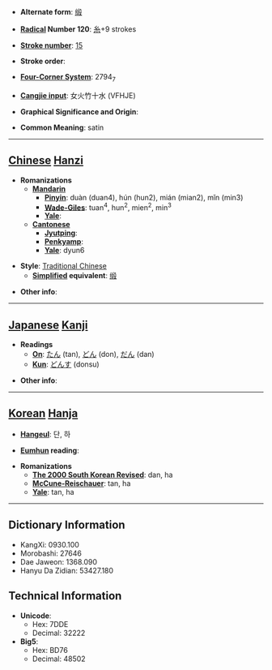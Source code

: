 * '''Alternate form''': [[缎]]

* '''[[Wiktionary:Chinese radical index| Radical]] Number 120''': [[Wiktionary:Chinese radical index 糸|糸]]+9 strokes

* '''[[Wiktionary:Chinese total strokes index|Stroke number]]''': [[Wiktionary:Chinese total strokes index 15|15]]

* '''Stroke order''': 

* '''[[Wiktionary:Chinese four corner index|Four-Corner System]]''': 2794<sub>7</sub>

* '''[[Wiktionary:Chinese Cangjie index|Cangjie input]]''': 女火竹十水 (VFHJE)

* '''Graphical Significance and Origin''': 

* '''Common Meaning''': satin

----

== [[Chinese]] [[Hanzi]] ==

* '''Romanizations'''
** '''[[Mandarin]]'''
*** '''[[Pinyin]]''': duàn (duan4), hún (hun2), mián (mian2), mǐn (min3)
*** '''[[Wade-Giles]]''': tuan<sup>4</sup>, hun<sup>2</sup>, mien<sup>2</sup>, min<sup>3</sup>
*** '''[[Yale]]''': 
** '''[[Cantonese]]'''
*** '''[[Jyutping]]''':
*** '''[[Penkyamp]]''': 
*** '''[[Yale]]''': dyun6

* '''Style''': [[Traditional Chinese]] 
** '''[[Simplified Chinese|Simplified]] equivalent''': [[缎]]

* '''Other info''': 

----

== [[Japanese]] [[Kanji]] ==

* '''Readings'''
** '''[[On]]''': [[たん]] (tan), [[どん]] (don), [[だん]] (dan)
** '''[[Kun]]''': [[どんす]] (donsu)

* '''Other info''':  

----

== [[Korean]] [[Hanja]] ==

* '''[[Hangeul]]''': 단, 하

* '''[[Eumhun]] reading''': 

* '''Romanizations'''
** '''[[The 2000 South Korean Revised Romanization|The 2000 South Korean Revised]]''': dan, ha
** '''[[McCune-Reischauer]]''': tan, ha
** '''[[Yale]]''': tan, ha

----

== Dictionary Information ==

* KangXi: 0930.100
* Morobashi: 27646
* Dae Jaweon: 1368.090
* Hanyu Da Zidian: 53427.180

== Technical Information ==

* '''Unicode''':
** Hex: 7DDE
** Decimal: 32222
* '''Big5''':
** Hex: BD76
** Decimal: 48502